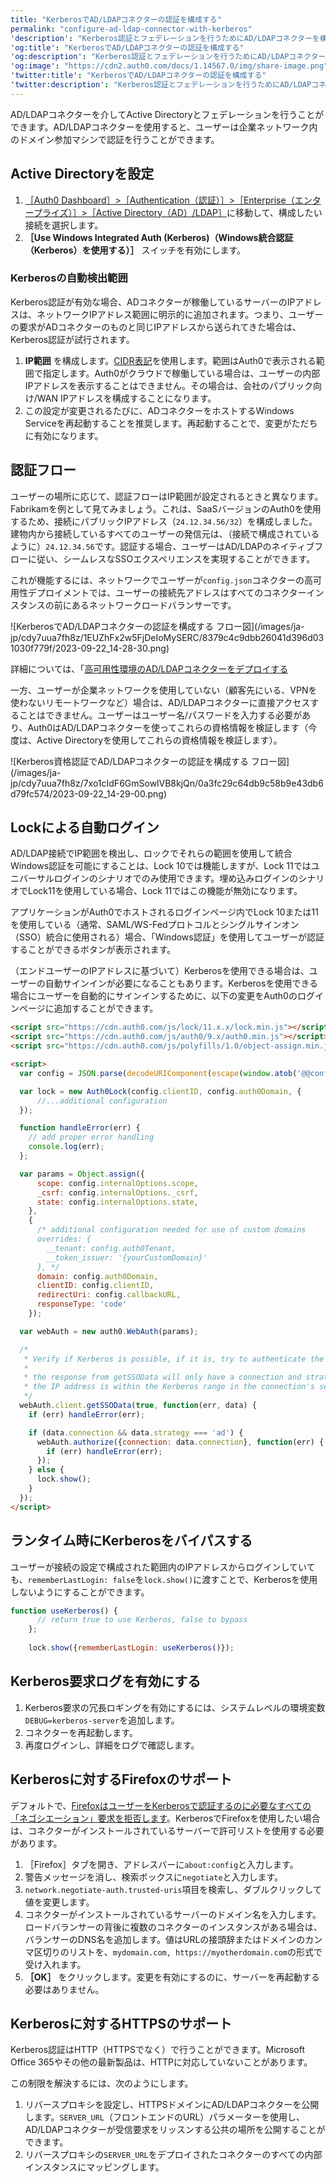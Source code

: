 ```yaml
---
title: "KerberosでAD/LDAPコネクターの認証を構成する"
permalink: "configure-ad-ldap-connector-with-kerberos"
'description': "Kerberos認証とフェデレーションを行うためにAD/LDAPコネクターを構成する方法について説明します。"
'og:title': "KerberosでAD/LDAPコネクターの認証を構成する"
'og:description': "Kerberos認証とフェデレーションを行うためにAD/LDAPコネクターを構成する方法について説明します。"
'og:image': "https://cdn2.auth0.com/docs/1.14567.0/img/share-image.png"
'twitter:title': "KerberosでAD/LDAPコネクターの認証を構成する"
'twitter:description': "Kerberos認証とフェデレーションを行うためにAD/LDAPコネクターを構成する方法について説明します。"
---
```


AD/LDAPコネクターを介してActive Directoryとフェデレーションを行うことができます。AD/LDAPコネクターを使用すると、ユーザーは企業ネットワーク内のドメイン参加マシンで認証を行うことができます。

## Active Directoryを設定

1. [［Auth0 Dashboard］>［Authentication（認証）］>［Enterprise（エンタープライズ）］>［Active Directory（AD）/LDAP］](https://manage.auth0.com/#/connections/enterprise/ad)に移動して、構成したい接続を選択します。
2. **［Use Windows Integrated Auth (Kerberos)（Windows統合認証（Kerberos）を使用する）］** スイッチを有効にします。

### Kerberosの自動検出範囲

Kerberos認証が有効な場合、ADコネクターが稼働しているサーバーのIPアドレスは、ネットワークIPアドレス範囲に明示的に追加されます。つまり、ユーザーの要求がADコネクターのものと同じIPアドレスから送られてきた場合は、Kerberos認証が試行されます。

1. **IP範囲** を構成します。[CIDR表記](https://en.wikipedia.org/wiki/Classless_Inter-Domain_Routing)を使用します。範囲はAuth0で表示される範囲で指定します。Auth0がクラウドで稼働している場合は、ユーザーの内部IPアドレスを表示することはできません。その場合は、会社のパブリック向け/WAN IPアドレスを構成することになります。
2. この設定が変更されるたびに、ADコネクターをホストするWindows Serviceを再起動することを推奨します。再起動することで、変更がただちに有効になります。

## 認証フロー

ユーザーの場所に応じて、認証フローはIP範囲が設定されるときと異なります。Fabrikamを例として見てみましょう。これは、SaaSバージョンのAuth0を使用するため、接続にパブリックIPアドレス（`24.12.34.56/32`）を構成しました。建物内から接続しているすべてのユーザーの発信元は、（接続で構成されているように）`24.12.34.56`です。認証する場合、ユーザーはAD/LDAPのネイティブフローに従い、シームレスな<Tooltip data-tooltip-id="react-containers-DefinitionTooltip-0" href="/ja-jp/glossary?term=single-sign-on" tip="シングルサインオン（SSO）: ユーザーが1つのアプリケーションにログインした後、そのユーザーを他のアプリケーションに自動的にログインさせるサービス。" cta="用語集の表示">SSO</Tooltip>エクスペリエンスを実現することができます。

これが機能するには、ネットワークでユーザーが`config.json`コネクターの高可用性デプロイメントでは、ユーザーの接続先アドレスはすべてのコネクターインスタンスの前にあるネットワークロードバランサーです。

<Frame>![KerberosでAD/LDAPコネクターの認証を構成する フロー図](/images/ja-jp/cdy7uua7fh8z/1EUZhFx2w5FjDeIoMySERC/8379c4c9dbb26041d396d031030f779f/2023-09-22_14-28-30.png)</Frame>

詳細については、「[高可用性環境のAD/LDAPコネクターをデプロイする](/ja-jp/authenticate/identity-providers/enterprise-identity-providers/active-directory-ldap/ad-ldap-connector/ad-ldap-high-availability)

一方、ユーザーが企業ネットワークを使用していない（顧客先にいる、VPNを使わないリモートワークなど）場合は、AD/LDAPコネクターに直接アクセスすることはできません。ユーザーはユーザー名/パスワードを入力する必要があり、Auth0はAD/LDAPコネクターを使ってこれらの資格情報を検証します（今度は、Active Directoryを使用してこれらの資格情報を検証します）。

<Frame>![Kerberos資格認証でAD/LDAPコネクターの認証を構成する フロー図](/images/ja-jp/cdy7uua7fh8z/7xo1cIdF6GmSowlVB8kjQn/0a3fc29c64db9c58b9e43db6d79fc574/2023-09-22_14-29-00.png)</Frame>

## Lockによる自動ログイン

<Callout icon="file-lines" color="#0EA5E9" iconType="regular">

AD/LDAP接続でIP範囲を検出し、ロックでそれらの範囲を使用して統合Windows認証を可能にすることは、Lock 10では機能しますが、Lock 11ではユニバーサルログインのシナリオでのみ使用できます。埋め込みログインのシナリオでLock11を使用している場合、Lock 11ではこの機能が無効になります。

</Callout>

アプリケーションがAuth0でホストされるログインページ内でLock 10または11を使用している（通常、<Tooltip data-tooltip-id="react-containers-DefinitionTooltip-1" href="/ja-jp/glossary?term=security-assertion-markup-language" tip="Security Assertion Markup Language（SAML）: パスワードなしに二者間で認証情報を交換できる標準化プロトコル。" cta="用語集の表示">SAML</Tooltip>/<Tooltip data-tooltip-id="react-containers-DefinitionTooltip-2" href="/ja-jp/glossary?term=ws-fed" tip="Webサービスフェデレーション（WS-Fed）: ドメイン全体でユーザーIDを管理するためのプロトコル。" cta="用語集の表示">WS-Fed</Tooltip>プロトコルとシングルサインオン（SSO）統合に使用される）場合、「Windows認証」を使用してユーザーが認証することができるボタンが表示されます。

（エンドユーザーのIPアドレスに基づいて）Kerberosを使用できる場合は、ユーザーの自動サインインが必要になることもあります。Kerberosを使用できる場合にユーザーを自動的にサインインするために、以下の変更をAuth0のログインページに追加することができます。

```html lines expandable
<script src="https://cdn.auth0.com/js/lock/11.x.x/lock.min.js"></script>
<script src="https://cdn.auth0.com/js/auth0/9.x/auth0.min.js"></script>
<script src="https://cdn.auth0.com/js/polyfills/1.0/object-assign.min.js"></script>

<script>
  var config = JSON.parse(decodeURIComponent(escape(window.atob('@@config@@'))));

  var lock = new Auth0Lock(config.clientID, config.auth0Domain, {
      //...additional configuration
  });

  function handleError(err) {
    // add proper error handling
    console.log(err);
  };

  var params = Object.assign({
      scope: config.internalOptions.scope,
      _csrf: config.internalOptions._csrf,
      state: config.internalOptions.state,
    },
    {
      /* additional configuration needed for use of custom domains 
      overrides: {
        __tenant: config.auth0Tenant,
        __token_issuer: '{yourCustomDomain}'
      }, */
      domain: config.auth0Domain,
      clientID: config.clientID,
      redirectUri: config.callbackURL,
      responseType: 'code'
    });

  var webAuth = new auth0.WebAuth(params);

  /*
   * Verify if Kerberos is possible, if it is, try to authenticate the user.
   *
   * the response from getSSOData will only have a connection and strategy if 
   * the IP address is within the Kerberos range in the connection's settings
   */
  webAuth.client.getSSOData(true, function(err, data) {
    if (err) handleError(err);

    if (data.connection && data.strategy === 'ad') {
      webAuth.authorize({connection: data.connection}, function(err) {
        if (err) handleError(err);
      });
    } else {
      lock.show();
    }
  });
</script>
```

## ランタイム時にKerberosをバイパスする

ユーザーが接続の設定で構成された範囲内のIPアドレスからログインしていても、`rememberLastLogin: false`を`lock.show()`に渡すことで、Kerberosを使用しないようにすることができます。

```javascript lines
function useKerberos() {
      // return true to use Kerberos, false to bypass
    };
    
    lock.show({rememberLastLogin: useKerberos()});
```

## Kerberos要求ログを有効にする

1. Kerberos要求の冗長ロギングを有効にするには、システムレベルの環境変数`DEBUG=kerberos-server`を追加します。
2. コネクターを再起動します。
3. 再度ログインし、詳細をログで確認します。

## Kerberosに対するFirefoxのサポート

デフォルトで、[Firefox](https://www.mozilla.org/firefox)[はユーザーをKerberosで認証するのに必要なすべての「ネゴシエーション」要求を拒否します](https://developer.mozilla.org/en-US/docs/Mozilla/Integrated_authentication)。KerberosでFirefoxを使用したい場合は、コネクターがインストールされているサーバーで許可リストを使用する必要があります。

1. ［Firefox］タブを開き、アドレスバーに`about:config`と入力します。
2. 警告メッセージを消し、検索ボックスに`negotiate`と入力します。
3. `network.negotiate-auth.trusted-uris`項目を検索し、ダブルクリックして値を変更します。
4. コネクターがインストールされているサーバーのドメイン名を入力します。ロードバランサーの背後に複数のコネクターのインスタンスがある場合は、バランサーのDNS名を追加します。値はURLの接頭辞またはドメインのカンマ区切りのリストを、`mydomain.com, https://myotherdomain.com`の形式で受け入れます。
5. **［OK］** をクリックします。変更を有効にするのに、サーバーを再起動する必要はありません。

## Kerberosに対するHTTPSのサポート

Kerberos認証はHTTP（HTTPSでなく）で行うことができます。Microsoft Office 365やその他の最新製品は、HTTPに対応していないことがあります。

この制限を解決するには、次のようにします。

1. リバースプロキシを設定し、HTTPSドメインにAD/LDAPコネクターを公開します。`SERVER_URL`（フロントエンドのURL）パラメーターを使用し、AD/LDAPコネクターが受信要求をリッスンする公共の場所を公開することができます。
2. リバースプロキシの`SERVER_URL`をデプロイされたコネクターのすべての内部インスタンスにマッピングします。